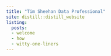 ```yaml
---
title: "Tim Sheehan Data Professional"
site: distill::distill_website
listing: 
  posts:
  - welcome
  - how
  - witty-one-liners
---
```

